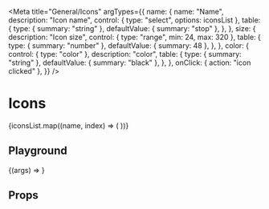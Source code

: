 
<Meta
    title="General/Icons"
    argTypes={{
        name: {
            name: "Name",
            description: "Icon name",
            control: { type: "select", options: iconsList },
            table: {
                type: { summary: "string" },
                defaultValue: { summary: "stop" },
            },
        },
        size: {
            description: "Icon size",
            control: { type: "range", min: 24, max: 320 },
            table: {
                type: { summary: "number" },
                defaultValue: { summary: 48 },
            },
        },
        color: {
            control: { type: "color" },
            description: "color",
            table: {
                type: { summary: "string" },
                defaultValue: { summary: "black" },
            },
        },
        onClick: { action: "icon clicked" },
    }}
/>

# Icons

<IconGallery>
    {iconsList.map((name, index) => (
        <IconItem key={name} name={name}>
            <Icon name={name} size={36} />
        </IconItem>
    ))}
</IconGallery>

## Playground

<Preview>
    <Story
        name="Playground"
        args={{
            name: "stop",
            size: 48,
            color: "black",
            disabled: false,
        }}
    >
        {(args) => <Icon {...args} styleOverride={{ color: args.color }} />}
    </Story>
</Preview>

<ArgsTable story="Playground" />

## Props

<ArgsTable of={Icon} />
